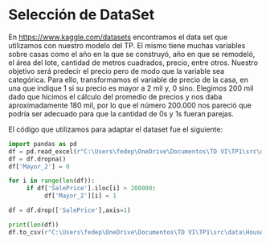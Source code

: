 # Selección de DataSet

En <https://www.kaggle.com/datasets> encontramos el data set que utilizamos con nuestro modelo del TP. El mismo tiene muchas variables sobre casas como el año en la que se construyó, año en que se remodeló, el área del lote, cantidad de metros cuadrados, precio, entre otros. Nuestro objetivo será predecir el precio pero de modo que la variable sea categórica. Para ello, transformamos el variable de precio de la casa, en una que indique 1 si su precio es mayor a 2 mil y, 0 sino. Elegimos 200 mil dado que hicimos el cálculo del promedio de precios y nos daba aproximadamente 180 mil, por lo que el número 200.000 nos pareció que podría ser adecuado para que la cantidad de 0s y 1s fueran parejas.

El código que utilizamos para adaptar el dataset fue el siguiente:

```python
import pandas as pd
df = pd.read_excel(r"C:\Users\fedep\OneDrive\Documentos\TD VI\TP1\src\data\HousePricePrediction.xlsx")
df = df.dropna()
df['Mayor_2'] = 0

for i in range(len(df)):
     if df['SalePrice'].iloc[i] > 200000:
          df['Mayor_2'][i] = 1

df = df.drop(['SalePrice'],axis=1)

print(len(df))
df.to_csv(r"C:\Users\fedep\OneDrive\Documentos\TD VI\TP1\src\data\HousePricePrediction.csv",index=False,sep=',')
```
